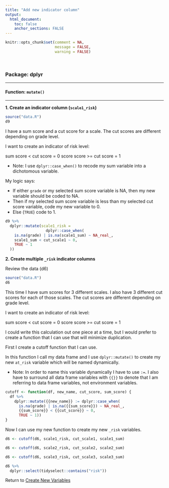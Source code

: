 ```yaml
---
title: "Add new indicator column"
output: 
  html_document:
    toc: false
    anchor_sections: FALSE
---
```


```r
knitr::opts_chunk$set(comment = NA,
                      message = FALSE,
                      warning = FALSE)
```

<br>

### Package: dplyr

---

#### Function: `mutate()`

---

**1\. Create an indicator column (`scale1_risk`)**

```r

source("data.R")
d9

```

I have a sum score and a cut score for a scale. The cut scores are different depending on grade level. 

I want to create an indicator of risk level:

sum score < cut score = 0
score score >= cut score = 1 

* Note: I use `dplyr::case_when()` to recode my sum variable into a dichotomous variable.

My logic says:  

- If either `grade` or my selected sum score variable is NA, then my new variable should be coded to NA.  
- Then if my selected sum score variable is less than my selected cut score variable, code my new variable to 0.  
- Else (`TRUE`) code to 1.

```r

d9 %>%
  dplyr::mutate(scale1_risk =
                  dplyr::case_when(
    is.na(grade) | is.na(scale1_sum) ~ NA_real_,
    scale1_sum < cut_scale1 ~ 0,
    TRUE ~ 1
  ))

```


**2\. Create multiple `_risk` indicator columns**

Review the data (d6)

```r

source("data.R")
d6

```

This time I have sum scores for 3 different scales. I also have 3 different cut scores for each of those scales. The cut scores are different depending on grade level. 

I want to create an indicator of risk level:

sum score < cut score = 0
score score >= cut score = 1 

I could write this calculation out one piece at a time, but I would prefer to create a function that I can use that will minimize duplication.

First I create a cutoff function that I can use.

In this function I call my data frame and I use `dplyr::mutate()` to create my new `at_risk` variable which will be named dynamically. 

* Note: In order to name this variable dynamically I have to use `:=`. I also have to surround all data frame variables with `{{}}` to denote that I am referring to data frame variables, not environment variables.


```r

cutoff <- function(df, new_name, cut_score, sum_score) {
  df %>%
    dplyr::mutate({{new_name}} := dplyr::case_when(
      is.na(grade) | is.na({{sum_score}}) ~ NA_real_,
      {{sum_score}} < {{cut_score}} ~ 0,
      TRUE ~ 1))
}

```

Now I can use my new function to create my new `_risk` variables.

```r


d6 <- cutoff(d6, scale1_risk, cut_scale1, scale1_sum)

d6 <- cutoff(d6, scale2_risk, cut_scale2, scale2_sum)

d6 <- cutoff(d6, scale3_risk, cut_scale3, scale3_sum)

d6 %>%
  dplyr::select(tidyselect::contains("risk"))

```



Return to [Create New Variables](https://github.com/Cghlewis/data-wrangling-functions/wiki/Create New Variables)
